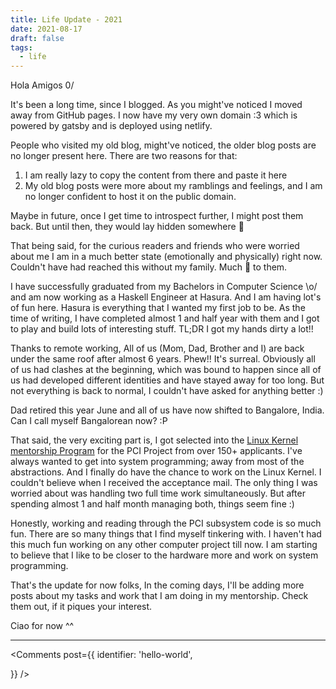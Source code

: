 ```yaml
---
title: Life Update - 2021
date: 2021-08-17
draft: false
tags:
  - life
---
```


Hola Amigos 0/

It's been a long time, since I blogged. As you might've noticed I moved away 
from GitHub pages. I now have my very own domain :3 which is powered by gatsby
and is deployed using netlify.

People who visited my old blog, might've noticed, the older blog posts are no
longer present here. There are two reasons for that:

1. I am really lazy to copy the content from there and paste it here
2. My old blog posts were more about my ramblings and feelings, and I am no longer
   confident to host it on the public domain.

Maybe in future, once I get time to introspect further, I might post them back.
But until then, they would lay hidden somewhere 🧰

That being said, for the curious readers and friends who were worried about me
I am in a much better state (emotionally and physically) right now. Couldn't have
had reached this without my family. Much 💖 to them.

I have successfully graduated from my Bachelors in Computer Science \o/ and am
now working as a Haskell Engineer at Hasura. And I am having lot's of fun here.
Hasura is everything that I wanted my first job to be. As the time of writing,
I have completed almost 1 and half year with them and I got to play and build 
lots of interesting stuff. TL;DR I got my hands dirty a lot!! 

Thanks to remote working, All of us (Mom, Dad, Brother and I) are back under the
same roof after almost 6 years. Phew!! It's surreal. Obviously all of us had clashes
at the beginning, which was bound to happen since all of us had developed different
identities and have stayed away for too long. But not everything is back to normal, 
I couldn't have asked for anything better :)

Dad retired this year June and all of us have now shifted to Bangalore, India.
Can I call myself Bangalorean now? :P

That said, the very exciting part is, I got selected into the [Linux Kernel
mentorship Program](https://mentorship.lfx.linuxfoundation.org/project/2145d0aa-4812-4c6b-9108-42d64deea738) for the PCI Project from over 150+ applicants. I've always
wanted to get into system programming; away from most of the abstractions. And I
finally do have the chance to work on the Linux Kernel. I couldn't believe when
I received the acceptance mail. The only thing I was worried about was handling
two full time work simultaneously. But after spending almost 1 and half month
managing both, things seem fine :)

Honestly, working and reading through the PCI subsystem code is so much fun. There
are so many things that I find myself tinkering with. I haven't had 
this much fun working on any other computer project till now. I am starting to 
believe that I like to be closer to the hardware more and work on system programming.

That's the update for now folks, In the coming days, I'll be adding more posts
about my tasks and work that I am doing in my mentorship. Check them out, if it
piques your interest.

Ciao for now ^^

---


<Comments
  post={{
    identifier: 'hello-world',
    
  }}
/>